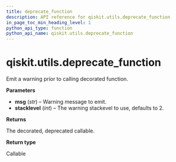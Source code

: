 ```yaml
---
title: deprecate_function
description: API reference for qiskit.utils.deprecate_function
in_page_toc_min_heading_level: 1
python_api_type: function
python_api_name: qiskit.utils.deprecate_function
---
```


# qiskit.utils.deprecate\_function

<Function id="qiskit.utils.deprecate_function" name="deprecate_function" isDedicatedPage={true} github="https://github.com/qiskit/qiskit/tree/stable/0.18/qiskit/utils/deprecation.py" signature="deprecate_function(msg, stacklevel=2)">
  Emit a warning prior to calling decorated function.

  **Parameters**

  *   **msg** (*str*) – Warning message to emit.
  *   **stacklevel** (*int*) – The warning stackevel to use, defaults to 2.

  **Returns**

  The decorated, deprecated callable.

  **Return type**

  Callable
</Function>

